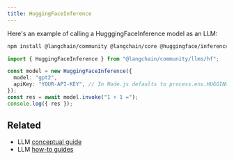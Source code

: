 ```yaml
---
title: HuggingFaceInference
---
```


Here's an example of calling a HugggingFaceInference model as an LLM:

```bash npm2yarn
npm install @langchain/community @langchain/core @huggingface/inference@4
```

<UnifiedModelParamsTooltip></UnifiedModelParamsTooltip>

```typescript
import { HuggingFaceInference } from "@langchain/community/llms/hf";

const model = new HuggingFaceInference({
  model: "gpt2",
  apiKey: "YOUR-API-KEY", // In Node.js defaults to process.env.HUGGINGFACEHUB_API_KEY
});
const res = await model.invoke("1 + 1 =");
console.log({ res });
```

## Related

- LLM [conceptual guide](/oss/javascript/concepts/text_llms)
- LLM [how-to guides](/oss/javascript/how-to/#llms)
